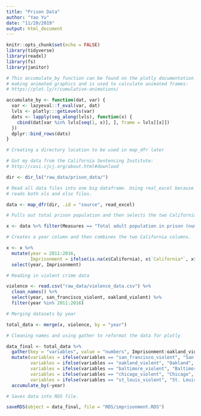 ```yaml
---
title: "Prison Data"
author: "Yao Yu"
date: "11/20/2019"
output: html_document
---
```


```r
knitr::opts_chunk$set(echo = FALSE)
library(tidyverse)
library(readxl)
library(fs)
library(janitor)
```

```r

# This accumulate_by function can be found on the plotly documentation page for
# making animated graphics and is used to calculate animated frames:
# https://plot.ly/r/cumulative-animations/

accumulate_by <- function(dat, var) {
  var <- lazyeval::f_eval(var, dat)
  lvls <- plotly:::getLevels(var)
  dats <- lapply(seq_along(lvls), function(x) {
    cbind(dat[var %in% lvls[seq(1, x)], ], frame = lvls[[x]])
  })
  dplyr::bind_rows(dats)
}
```

```r

# Creating a directory location to be used in map_dfr later

# Got my data from the California Sentencing Institute:
# http://casi.cjcj.org/about.html#download

dir <- dir_ls("raw_data/prison_data/")

# Read all data files into one big dataframe. Using real_excel because that
# reads both xls and xlsx files.

data <- map_dfr(dir, .id = "source", read_excel)

# Pulls out total prison population and then selects the two California columns.

x <- data %>% filter(Measures == "Total adult population in prison (number) as of December 31") %>% select(source, Measures, California, `California*`)

# Creates a year column and then combines the two California columns.

x <- x %>%
  mutate(year = 2011:2016,
         Imprisonment = ifelse(is.na(x$California), x$`California*`, x$California)) %>%
  select(year, Imprisonment)
```

```r

# Reading in violent crime data

violence <- read.csv("raw_data/violence_data.csv") %>%
  clean_names() %>%
  select(year, san_francisco_violent, oakland_violent) %>%
  filter(year %in% 2011:2016)

# Merging datasets by year

total_data <- merge(x, violence, by = "year")

# Cleaning names and using gather to reformat the data for plotly

data_final <- total_data %>%
  gather(key = "variables", value = "numbers", Imprisonment:oakland_violent) %>%
  mutate(variables = ifelse(variables == "san_francisco_violent", "San Francisco", variables),
         variables = ifelse(variables == "oakland_violent", "Oakland", variables),
         variables = ifelse(variables == "baltimore_violent", "Baltimore", variables),
         variables = ifelse(variables == "chicago_violent", "Chicago", variables),
         variables = ifelse(variables == "st_louis_violent", "St. Louis", variables)) %>%
  accumulate_by(~year)

# Saves data into RDS file.

saveRDS(object = data_final, file = "RDS/imprisonment.RDS")
```

